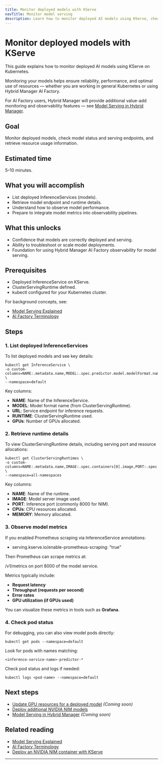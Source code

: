 ```yaml
---
title: Monitor deployed models with KServe
navTitle: Monitor model serving
description: Learn how to monitor deployed AI models using KServe, check status and resource utilization, and prepare for integration with Hybrid Manager AI Factory observability.
---
```


# Monitor deployed models with KServe

This guide explains how to monitor deployed AI models using KServe on Kubernetes.

Monitoring your models helps ensure reliability, performance, and optimal use of resources — whether you are working in general Kubernetes or using Hybrid Manager AI Factory.

For AI Factory users, Hybrid Manager will provide additional value-add monitoring and observability features — see [Model Serving in Hybrid Manager](edb-postgres-ai/hybrid-manager/ai-factory/model-serving).

## Goal

Monitor deployed models, check model status and serving endpoints, and retrieve resource usage information.

## Estimated time

5–10 minutes.

## What you will accomplish

-   List deployed InferenceServices (models).
-   Retrieve model endpoint and runtime details.
-   Understand how to observe model performance.
-   Prepare to integrate model metrics into observability pipelines.

## What this unlocks

-   Confidence that models are correctly deployed and serving.
-   Ability to troubleshoot or scale model deployments.
-   Foundation for using Hybrid Manager AI Factory observability for model serving.

## Prerequisites

-   Deployed InferenceService on KServe.
-   ClusterServingRuntime defined.
-   kubectl configured for your Kubernetes cluster.

For background concepts, see:

-   [Model Serving Explained](/edb-postgres-ai/ai-factory/learn/explained/ai-factory-concepts#model-serving-and-inference)
-   [AI Factory Terminology](/edb-postgres-ai/ai-factory/learn/explained/terminology/#model-serving)

## Steps

### 1. List deployed InferenceServices

To list deployed models and see key details:

```shell
kubectl get InferenceService \
-o custom-columns=NAME:.metadata.name,MODEL:.spec.predictor.model.modelFormat.name,URL:.status.address.url,RUNTIME:.spec.predictor.model.runtime,GPUs:.spec.predictor.model.resources.limits.nvidia\\.com/gpu \
--namespace=default
```

Key columns:

-   **NAME**: Name of the InferenceService.
-   **MODEL**: Model format name (from ClusterServingRuntime).
-   **URL**: Service endpoint for inference requests.
-   **RUNTIME**: ClusterServingRuntime used.
-   **GPUs**: Number of GPUs allocated.

### 2. Retrieve runtime details

To view ClusterServingRuntime details, including serving port and resource allocations:

```shell
kubectl get ClusterServingRuntimes \
-o custom-columns=NAME:.metadata.name,IMAGE:.spec.containers[0].image,PORT:.spec.containers[0].ports[0].containerPort,CPUs:.spec.containers[0].resources.limits.cpu,MEMORY:.spec.containers[0].resources.limits.memory \
--namespace=all-namespaces
```

Key columns:

-   **NAME**: Name of the runtime.
-   **IMAGE**: Model server image used.
-   **PORT**: Inference port (commonly 8000 for NIM).
-   **CPUs**: CPU resources allocated.
-   **MEMORY**: Memory allocated.

### 3. Observe model metrics

If you enabled Prometheus scraping via InferenceService annotations:

-   serving.kserve.io/enable-prometheus-scraping: "true"

Then Prometheus can scrape metrics at:

/v1/metrics on port 8000 of the model service.

Metrics typically include:

-   **Request latency**
-   **Throughput (requests per second)**
-   **Error rates**
-   **GPU utilization (if GPUs used)**

You can visualize these metrics in tools such as **Grafana**.

### 4. Check pod status

For debugging, you can also view model pods directly:

```shell
kubectl get pods --namespace=default
```

Look for pods with names matching:

`<inference-service-name>-predictor-*`

Check pod status and logs if needed:

```shell
kubectl logs <pod-name> --namespace=default
```

## Next steps

- [Update GPU resources for a deployed model](./update-gpu-resources-for-nim) *(Coming soon)*
- [Deploy additional NVIDIA NIM models](./deploy-nim-container)
- [Model Serving in Hybrid Manager](edb-postgres-ai/hybrid-manager/ai-factory/model-serving) *(Coming soon)*

## Related reading

-   [Model Serving Explained](/edb-postgres-ai/ai-factory/learn/explained/ai-factory-concepts#model-serving-and-inference)
-   [AI Factory Terminology](/edb-postgres-ai/ai-factory/learn/explained/terminology/#model-serving)
-   [Deploy an NVIDIA NIM container with KServe](./deploy-nim-container)

* * *

